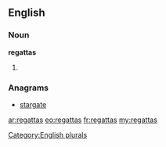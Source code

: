 ==English==

===Noun===
'''regattas'''

# {{plural of|[[regatta]]}}

===Anagrams===
* [[stargate#English|stargate]]

[[Category:English plurals]]

[[ar:regattas]]
[[eo:regattas]]
[[fr:regattas]]
[[my:regattas]]